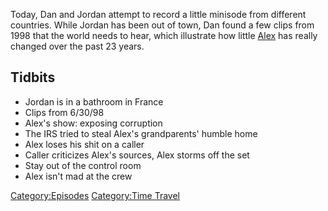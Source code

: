 {{DEFAULTSORT:
    #_EPISODE_0629S:No One Is Mad At The Crew
}}{{Episode
    | title           = No One Is Mad At The Crew
    | caption         = Listen to this episode on [https://knowledgefight.libsyn.com/no-one-is-mad-at-the-crew Libsyn] [https://open.spotify.com/episode/6rNiMvKgd3AmuZr6tuZsM8 Spotify], Read the [[Transcript/No One Is Mad At The Crew|Unofficial Transcript]], View discussion on [https://reddit.com/ym23i6 Reddit]
    | episodeNumber   = S010
    | length          = 00:21:03
    | airDate         = December 26, 2021
    | coverageDate    = June 30, 1998
    | episodeType     = [[:Category:Time Travel|Time Travel]]
    | previousEpisode = [[629: Black Goo and Space Covid]]
    | nextEpisode     = [[631: December 20, 2021]]
}}

{{Stub}}

Today, Dan and Jordan attempt to record a little minisode from different countries.  While Jordan has been out of town, Dan found a few clips from 1998 that the world needs to hear, which illustrate how little [[Alex Jones|Alex]] has really changed over the past 23 years.

==Tidbits==

*Jordan is in a bathroom in France
*Clips from 6/30/98
*Alex's show: exposing corruption
*The IRS tried to steal Alex's grandparents' humble home
*Alex loses his shit on a caller
*Caller criticizes Alex's sources, Alex storms off the set
*Stay out of the control room
*Alex isn't mad at the crew

[[Category:Episodes]]
[[Category:Time Travel]]
